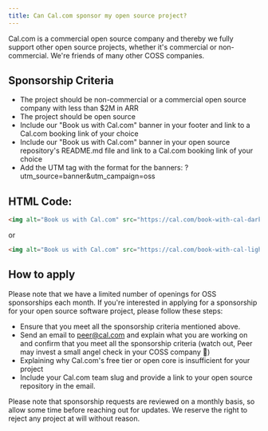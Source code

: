```yaml
---
title: Can Cal.com sponsor my open source project?
---
```


Cal.com is a commercial open source company and thereby we fully support other open source projects, whether it's commercial or non-commercial. We're friends of many other COSS companies.

## Sponsorship Criteria

- The project should be non-commercial or a commercial open source company with less than $2M in ARR
- The project should be open source
- Include our "Book us with Cal.com" banner in your footer and link to a Cal.com booking link of your choice
- Include our "Book us with Cal.com" banner in your open source repository's README.md file and link to a Cal.com booking link of your choice
- Add the UTM tag with the format for the banners: ?utm_source=banner&utm_campaign=oss

## HTML Code:

```html
<img alt="Book us with Cal.com" src="https://cal.com/book-with-cal-dark.svg" />
```

or

```html
<img alt="Book us with Cal.com" src="https://cal.com/book-with-cal-light.svg" />
```

## How to apply

Please note that we have a limited number of openings for OSS sponsorships each month. If you're interested in applying for a sponsorship for your open source software project, please follow these steps:

- Ensure that you meet all the sponsorship criteria mentioned above.
- Send an email to [peer@cal.com](https://cal.com/help/en/articles/) and explain what you are working on and confirm that you meet all the sponsorship criteria (watch out, Peer may invest a small angel check in your COSS company 👀)
- Explaining why Cal.com's free tier or open core is insufficient for your project
- Include your Cal.com team slug and provide a link to your open source repository in the email.

Please note that sponsorship requests are reviewed on a monthly basis, so allow some time before reaching out for updates. We reserve the right to reject any project at will without reason.

